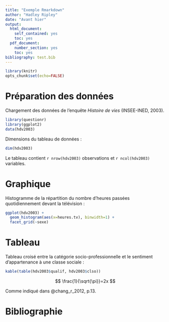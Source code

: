 ```yaml
---
title: "Exemple Rmarkdown"
author: "Hadley Ripley"
date: "Avant hier"
output:
  html_document:
    self_contained: yes
    toc: yes
  pdf_document:
    number_section: yes
    toc: yes
bibliography: test.bib
---
```


```r
library(knitr)
opts_chunk$set(echo=FALSE)
```


# Préparation des données

Chargement des données de l'enquête *Histoire de vies* (INSEE-INED, 2003).

```r
library(questionr)
library(ggplot2)
data(hdv2003)
```

Dimensions du tableau de données :

```r
dim(hdv2003)
```

Le tableau contient `r nrow(hdv2003)` observations et `r ncol(hdv2003)` variables.


# Graphique

Histogramme de la répartition du nombre d'heures passées quotidiennement devant la télévision :

```r
ggplot(hdv2003) + 
  geom_histogram(aes(x=heures.tv), binwidth=1) + 
  facet_grid(~sexe)
```


# Tableau

Tableau croisé entre la catégorie socio-professionnelle et le sentiment d'appartenance à une classe sociale :

```r
kable(table(hdv2003$qualif, hdv2003$clso))
```

$$ \frac{1}{\sqrt{\pi}}=2x $$

Comme indiqué dans @chang_r_2012, p.13.

# Bibliographie
